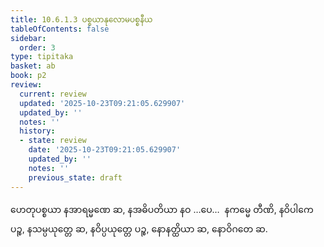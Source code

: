 ```yaml
---
title: 10.6.1.3 ပစ္စယာနုလောမပစ္စနီယ
tableOfContents: false
sidebar:
  order: 3
type: tipitaka
basket: ab
book: p2
review:
  current: review
  updated: '2025-10-23T09:21:05.629907'
  updated_by: ''
  notes: ''
  history:
  - state: review
    date: '2025-10-23T09:21:05.629907'
    updated_by: ''
    notes: ''
    previous_state: draft
---
```



<ReviewStatus review={frontmatter.review} showDetails={true} />

<HypothesisAnnotation frontmatter={frontmatter} />

<DynamicBreadcrumb />

<Division number="199" book="p2" e="ch" v="38" p="128">

<Paragraph number="2803" book="p2">
ဟေတုပစ္စယာ နအာရမ္မဏေ ဆ, နအဓိပတိယာ နဝ …ပေ…  နကမ္မေ တီဏိ, နဝိပါကေ ပဉ္စ, နသမ္ပယုတ္တေ ဆ, နဝိပ္ပယုတ္တေ ပဉ္စ, နောနတ္ထိယာ ဆ, နောဝိဂတေ ဆ.
</Paragraph>
</Division>